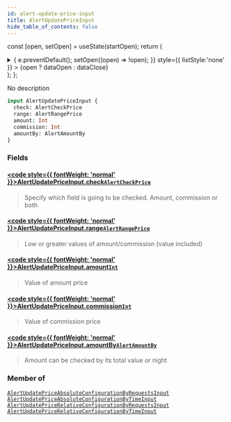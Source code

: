 ```yaml
---
id: alert-update-price-input
title: AlertUpdatePriceInput
hide_table_of_contents: false
---
```






const [open, setOpen] = useState(startOpen);
return (
<details {...(open ? { open: true } : {})} className="details" style={{ border:'none', boxShadow:'none', background:'var(--ifm-background-color)' }}>
<summary
onClick={(e) => {
e.preventDefault();
setOpen((open) => !open);
}}
style={{ listStyle:'none' }} >
{open ? dataOpen : dataClose}
</summary>
{open && children}
</details>
);
};

No description

```graphql
input AlertUpdatePriceInput {
  check: AlertCheckPrice
  range: AlertRangePrice
  amount: Int
  commission: Int
  amountBy: AlertAmountBy
}
```

### Fields

#### [<code style={{ fontWeight: 'normal' }}>AlertUpdatePriceInput.<b>check</b></code>](#)<Bullet />[`AlertCheckPrice`](/api/enums/alert-check-price) <Badge class="badge badge--secondary" text="enum"/>

> Specify which field is going to be checked. Amount, commission or both

#### [<code style={{ fontWeight: 'normal' }}>AlertUpdatePriceInput.<b>range</b></code>](#)<Bullet />[`AlertRangePrice`](/api/enums/alert-range-price) <Badge class="badge badge--secondary" text="enum"/>

> Low or greater values of amount/commission (value included)

#### [<code style={{ fontWeight: 'normal' }}>AlertUpdatePriceInput.<b>amount</b></code>](#)<Bullet />[`Int`](/api/scalars/int) <Badge class="badge badge--secondary" text="scalar"/>

> Value of amount price

#### [<code style={{ fontWeight: 'normal' }}>AlertUpdatePriceInput.<b>commission</b></code>](#)<Bullet />[`Int`](/api/scalars/int) <Badge class="badge badge--secondary" text="scalar"/>

> Value of commission price

#### [<code style={{ fontWeight: 'normal' }}>AlertUpdatePriceInput.<b>amountBy</b></code>](#)<Bullet />[`AlertAmountBy`](/api/enums/alert-amount-by) <Badge class="badge badge--secondary" text="enum"/>

> Amount can be checked by its total value or night

### Member of

[`AlertUpdatePriceAbsoluteConfigurationByRequestsInput`](/api/inputs/alert-update-price-absolute-configuration-by-requests-input) <Badge class="badge badge--secondary" text="input"/><Bullet />[`AlertUpdatePriceAbsoluteConfigurationByTimeInput`](/api/inputs/alert-update-price-absolute-configuration-by-time-input) <Badge class="badge badge--secondary" text="input"/><Bullet />[`AlertUpdatePriceRelativeConfigurationByRequestsInput`](/api/inputs/alert-update-price-relative-configuration-by-requests-input) <Badge class="badge badge--secondary" text="input"/><Bullet />[`AlertUpdatePriceRelativeConfigurationByTimeInput`](/api/inputs/alert-update-price-relative-configuration-by-time-input) <Badge class="badge badge--secondary" text="input"/>
